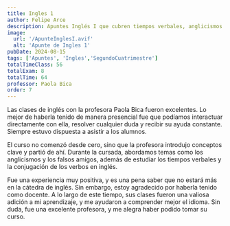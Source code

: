 ```yaml
---
title: Ingles 1
author: Felipe Arce
description: Apuntes Inglés I que cubren tiempos verbales, anglicismos y falsos amigos, brindando una experiencia enriquecedora para mejorar tus conocimientos del idioma. 
image:
  url: '/ApunteInglesI.avif'
  alt: 'Apunte de Ingles 1'
pubDate: 2024-08-15
tags: ['Apuntes', 'Ingles','SegundoCuatrimestre']
totalTimeClass: 56
totalExam: 8
totalTime: 64
professor: Paola Bica
order: 7
---
```


Las clases de inglés con la profesora Paola Bica fueron excelentes. Lo mejor de haberla tenido de manera presencial fue que podíamos interactuar directamente con ella, resolver cualquier duda y recibir su ayuda constante. Siempre estuvo dispuesta a asistir a los alumnos.

El curso no comenzó desde cero, sino que la profesora introdujo conceptos clave y partió de ahí. Durante la cursada, abordamos temas como los anglicismos y los falsos amigos, además de estudiar los tiempos verbales y la conjugación de los verbos en inglés.

Fue una experiencia muy positiva, y es una pena saber que no estará más en la cátedra de inglés. Sin embargo, estoy agradecido por haberla tenido como docente. A lo largo de este tiempo, sus clases fueron una valiosa adición a mi aprendizaje, y me ayudaron a comprender mejor el idioma. Sin duda, fue una excelente profesora, y me alegra haber podido tomar su curso.

